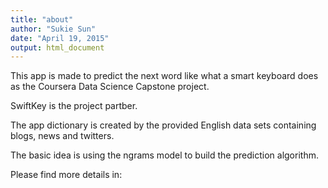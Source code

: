 ```yaml
---
title: "about"
author: "Sukie Sun"
date: "April 19, 2015"
output: html_document
---
```


This app is made to predict the next word like what a smart keyboard does as the Coursera Data Science Capstone project.

SwiftKey is the project partber.

The app dictionary is created by the provided English data sets containing blogs, news and twitters.

The basic idea is using the ngrams model to build the prediction algorithm.

Please find more details in:

